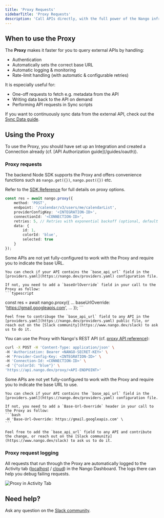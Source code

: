 ```yaml
---
title: 'Proxy Requests'
sidebarTitle: 'Proxy Requests'
description: 'Call APIs directly, with the full power of the Nango infrastructure.'
---
```


## When to use the Proxy

The **Proxy** makes it faster for you to query external APIs by handling:
* Authentication
* Automatically sets the correct base URL
* Automatic logging & monitoring
* Rate-limit handling (with automatic & configurable retries)

It is especially useful for:
* One-off requests to fetch e.g. metadata from the API
* Writing data back to the API on demand
* Performing API requests in Sync scripts

If you want to continuously sync data from the external API, check out the [Sync Data guide](/guides/sync).

## Using the Proxy

<Tip>
To use the Proxy, you should have set up an Integration and created a Connection already (cf. [API Authorization guide](/guides/oauth)).
</Tip>

### Proxy requests 

<Tabs>
<Tab title="Backend Node SDK">

The backend Node SDK supports the Proxy and offers convenience functions such as `nango.get({})`, `nango.post({})` etc.

Refer to the [SDK Reference](/sdks) for full details on proxy options.

```typescript
const res = await nango.proxy({
    method: 'POST',
    endpoint: '/calendar/v3/users/me/calendarList',
    providerConfigKey: '<INTEGRATION-ID>',
    connectionId: '<CONNECTION-ID>',
    retries: 5, // Retries with exponential backoff (optional, default 0)
    data: {
        id: 1,
        colorId: 'blue',
        selected: true
    }
});
```

<Info>
    Some APIs are not yet fully-configured to work with the Proxy and require you to indicate the base URL. 

    You can check if your API contains the `base_api_url` field in the [providers.yaml](https://nango.dev/providers.yaml) configuration file.

    If not, you need to add a `baseUrlOverride` field in your call to the Proxy as follow:
    ```typescript
const res = await nango.proxy({
    ...
    baseUrlOverride: 'https://gmail.googleapis.com',
    ...
});
    ```

    Feel free to contribuge the `base_api_url` field to any API in the [providers.yaml](https://nango.dev/providers.yaml) public file, or reach out on the [Slack community](https://www.nango.dev/slack) to ask us to do it.
</Info>
</Tab>

<Tab title="REST API">

You can use the Proxy with Nango's REST API (cf. [proxy API reference](/api-reference/proxy/get)):

```bash
curl -X POST -H 'Content-Type: application/json' \
-H 'Authorization: Bearer <NANGO-SECRET-KEY>' \
-H 'Provider-Config-Key: <INTEGRATION-ID>' \
-H 'Connection-Id: <CONNECTION-ID>' \
-d '{"colorId: "blue"}' \
'https://api.nango.dev/proxy/<API-ENDPOINT>'
```


<Note>
    Some APIs are not yet fully-configured to work with the Proxy and require you to indicate the base URL to use. 

    You can check if your API contains the `base_api_url` field in the [providers.yaml](https://nango.dev/providers.yaml) configuration file.

    If not, you need to add a `Base-Url-Override` header in your call to the Proxy as follow:
    ```bash
    -H 'Base-Url-Override: https://gmail.googleapis.com' \
    ```

    Feel free to add the `base_api_url` field to any API and contribute the change, or reach out on the [Slack community](https://www.nango.dev/slack) to ask us to do it.
</Note>

</Tab>

</Tabs>

### Proxy request logging

All requests that run through the Proxy are automatically logged to the Activity tab ([localhost](http://localhost:3003/activity) / [cloud](https://app.nango.dev/activity)) in the Nango Dashboard. The logs there can help you debug failing requests.

![Proxy in Activity Tab](/images/nango-proxy-activity-tab.png)

## Need help?

Ask any question on the [Slack community](https://nango.dev/slack).
